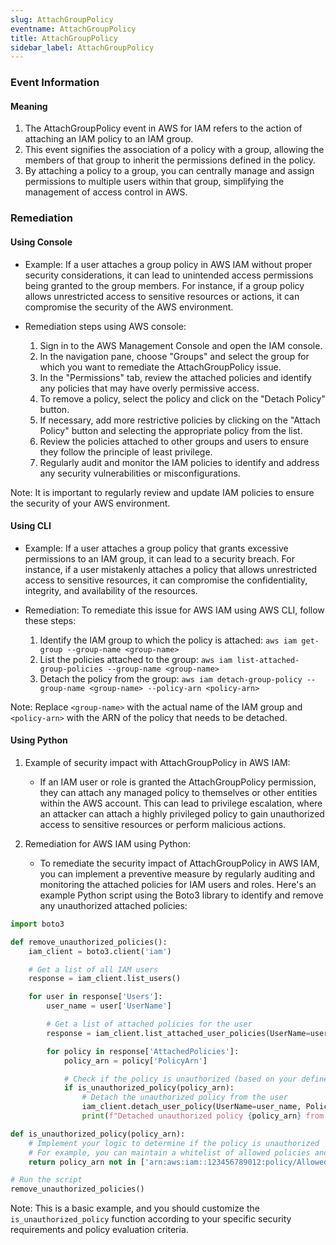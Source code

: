 ```yaml
--- 
slug: AttachGroupPolicy
eventname: AttachGroupPolicy
title: AttachGroupPolicy
sidebar_label: AttachGroupPolicy
---
```

                       
### Event Information

#### Meaning

1. The AttachGroupPolicy event in AWS for IAM refers to the action of attaching an IAM policy to an IAM group.
2. This event signifies the association of a policy with a group, allowing the members of that group to inherit the permissions defined in the policy.
3. By attaching a policy to a group, you can centrally manage and assign permissions to multiple users within that group, simplifying the management of access control in AWS.

### Remediation

#### Using Console

- Example: If a user attaches a group policy in AWS IAM without proper security considerations, it can lead to unintended access permissions being granted to the group members. For instance, if a group policy allows unrestricted access to sensitive resources or actions, it can compromise the security of the AWS environment.

- Remediation steps using AWS console:
  1. Sign in to the AWS Management Console and open the IAM console.
  2. In the navigation pane, choose "Groups" and select the group for which you want to remediate the AttachGroupPolicy issue.
  3. In the "Permissions" tab, review the attached policies and identify any policies that may have overly permissive access.
  4. To remove a policy, select the policy and click on the "Detach Policy" button.
  5. If necessary, add more restrictive policies by clicking on the "Attach Policy" button and selecting the appropriate policy from the list.
  6. Review the policies attached to other groups and users to ensure they follow the principle of least privilege.
  7. Regularly audit and monitor the IAM policies to identify and address any security vulnerabilities or misconfigurations.

Note: It is important to regularly review and update IAM policies to ensure the security of your AWS environment.

#### Using CLI

- Example: If a user attaches a group policy that grants excessive permissions to an IAM group, it can lead to a security breach. For instance, if a user mistakenly attaches a policy that allows unrestricted access to sensitive resources, it can compromise the confidentiality, integrity, and availability of the resources.

- Remediation: To remediate this issue for AWS IAM using AWS CLI, follow these steps:
  1. Identify the IAM group to which the policy is attached: `aws iam get-group --group-name <group-name>`
  2. List the policies attached to the group: `aws iam list-attached-group-policies --group-name <group-name>`
  3. Detach the policy from the group: `aws iam detach-group-policy --group-name <group-name> --policy-arn <policy-arn>`

Note: Replace `<group-name>` with the actual name of the IAM group and `<policy-arn>` with the ARN of the policy that needs to be detached.

#### Using Python

1. Example of security impact with AttachGroupPolicy in AWS IAM:
   - If an IAM user or role is granted the AttachGroupPolicy permission, they can attach any managed policy to themselves or other entities within the AWS account. This can lead to privilege escalation, where an attacker can attach a highly privileged policy to gain unauthorized access to sensitive resources or perform malicious actions.

2. Remediation for AWS IAM using Python:
   - To remediate the security impact of AttachGroupPolicy in AWS IAM, you can implement a preventive measure by regularly auditing and monitoring the attached policies for IAM users and roles. Here's an example Python script using the Boto3 library to identify and remove any unauthorized attached policies:

```python
import boto3

def remove_unauthorized_policies():
    iam_client = boto3.client('iam')

    # Get a list of all IAM users
    response = iam_client.list_users()

    for user in response['Users']:
        user_name = user['UserName']

        # Get a list of attached policies for the user
        response = iam_client.list_attached_user_policies(UserName=user_name)

        for policy in response['AttachedPolicies']:
            policy_arn = policy['PolicyArn']

            # Check if the policy is unauthorized (based on your defined criteria)
            if is_unauthorized_policy(policy_arn):
                # Detach the unauthorized policy from the user
                iam_client.detach_user_policy(UserName=user_name, PolicyArn=policy_arn)
                print(f"Detached unauthorized policy {policy_arn} from user {user_name}")

def is_unauthorized_policy(policy_arn):
    # Implement your logic to determine if the policy is unauthorized
    # For example, you can maintain a whitelist of allowed policies and compare against it
    return policy_arn not in ['arn:aws:iam::123456789012:policy/AllowedPolicy1', 'arn:aws:iam::123456789012:policy/AllowedPolicy2']

# Run the script
remove_unauthorized_policies()
```

Note: This is a basic example, and you should customize the `is_unauthorized_policy` function according to your specific security requirements and policy evaluation criteria.


 
